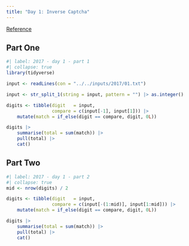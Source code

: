 ```yaml
---
title: "Day 1: Inverse Captcha"
---
```


[Reference](https://adventofcode.com/2015/day/2)

## Part One

```r
#| label: 2017 - day 1 - part 1
#| collapse: true
library(tidyverse)

input <- readLines(con = "../../inputs/2017/01.txt")

input <- str_split_1(string = input, pattern = "") |> as.integer()

digits <- tibble(digit   = input,
                 compare = c(input[-1], input[1])) |> 
    mutate(match = if_else(digit == compare, digit, 0L))

digits |> 
    summarise(total = sum(match)) |> 
    pull(total) |> 
    cat()
```

## Part Two

```r
#| label: 2017 - day 1 - part 2
#| collapse: true
mid <- nrow(digits) / 2

digits <- tibble(digit   = input,
                 compare = c(input[-(1:mid)], input[1:mid])) |>
    mutate(match = if_else(digit == compare, digit, 0L))

digits |>
    summarise(total = sum(match)) |>
    pull(total) |>
    cat()
```
